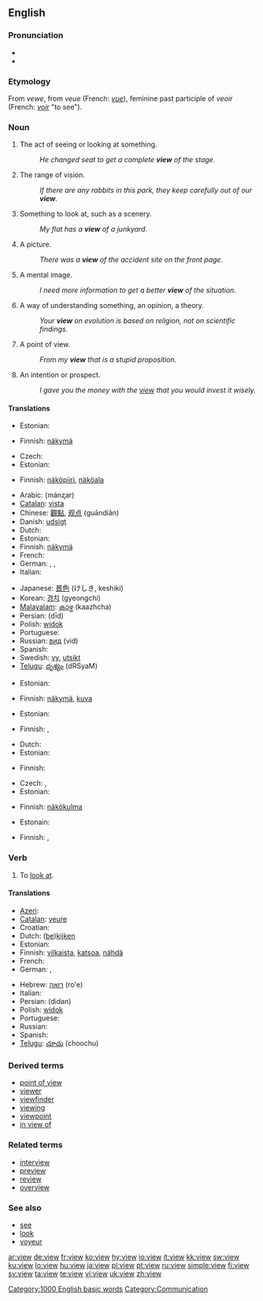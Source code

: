 ==English==
{{wikipedia|dab=view (disambiguation)|view}}
{{rank|late|bed|living|531|view|although|knowledge|hath}}

===Pronunciation===
* {{IPA|/vjuː/}}
* {{audio|en-us-view.ogg|Audio (US)}}

===Etymology===
From {{AF.}} ''vewe'', from {{OF.}} ''veue'' (French: ''[[vue]]''), feminine past participle of ''veoir'' (French: ''[[voir]]'' "to see").

===Noun===
{{en-noun}}

# The act of seeing or looking at something.
#: ''He changed seat to get a complete '''view''' of the stage.''
# The range of vision.
#: ''If there are any rabbits in this park, they keep carefully out of our '''view'''.''
# Something to look at, such as a scenery.
#: ''My flat has a '''view''' of a junkyard.''
# A picture.
#: ''There was a '''view''' of the accident site on the front page.''
# A mental image.
#: ''I need more information to get a better '''view''' of the situation.''
# A way of understanding something, an opinion, a theory.
#: ''Your '''view''' on evolution is based on religion, not on scientific findings.''
# A point of view.
#: ''From my '''view''' that is a stupid proposition.''
# An intention or prospect.
#: ''I gave you the money with the [[view]] that you would invest it wisely.''

====Translations====
{{trans-top|seeing}}
* Estonian: {{t|et|vaade}}
{{trans-mid}}
* Finnish: [[näkymä]]
{{trans-bottom}}

{{trans-top|range of vision}}
* Czech: {{t-|cs|dohled|m}}
* Estonian: {{t|et|vaateväli}}
{{trans-mid}}
* Finnish: [[näköpiiri]], [[näköala]]
{{trans-bottom}}

{{trans-top|something to look at}}
* Arabic: {{Arab|[[منظر]]}} (mánʐar)
* [[Catalan]]: [[vista]] {{f}}
* Chinese: [[觀點]], [[观点]] (guāndiǎn)
* Danish: [[udsigt#Danish|udsigt]]
* Dutch: {{t+|nl|zicht}}
* Estonian: {{t-|et|vaade}}
* Finnish: [[näkymä]]
* French: {{t+|fr|vue|f}}
* German: {{t+|de|Anblick}}, {{t+|de|Sicht|f}}, {{t+|de|Ansicht|f}}
* Italian: {{t+|it|veduta|f}}
{{trans-mid}}
* Japanese: [[景色]] (けしき, keshiki)
* Korean: [[경치]] (gyeongchi)
* [[Malayalam]]: [[കാഴ്ച]] (kaazhcha)
* Persian: {{fa-Arab|[[دید]]}} (dīd)
* Polish: [[widok]] {{m}}
* Portuguese: {{t+|pt|vista|f}}
* Russian: [[вид]] (vid) {{m}}
* Spanish: {{t-|es|vista|f}}
* Swedish: [[vy]], [[utsikt]]
* [[Telugu]]: [[దృశ్యం]] (dRSyaM)
{{trans-bottom}}

{{trans-top|picture}}
* Estonian: {{t|et|kujutis}}
{{trans-mid}}
* Finnish: [[näkymä]], [[kuva]]
{{trans-bottom}}

{{trans-top|mental image}}
* Estonian: {{t|et|ettekujutus}}
{{trans-mid}}
* Finnish: {{t+|fi|kuva}}, {{t+|fi|käsitys}}
{{trans-bottom}}

{{trans-top|way of understanding}}
* Dutch: {{t-|nl|opvatting}}
* Estonian: {{t|et|arusaam}}
{{trans-mid}}
* Finnish: {{t+|fi|näkemys}}
{{trans-bottom}}

{{trans-top|point of view}}
* Czech: {{t+|cs|pohled|m}}, {{t+|cs|názor|m}}
* Estonian: {{t|et|seisukoht}}
{{trans-mid}}
* Finnish: [[näkökulma]]
{{trans-bottom}}

{{trans-top|intention}}
* Estonain: {{t|et|oletus}}
{{trans-mid}}
* Finnish: {{t-|fi|oletus}}, {{t+|fi|tarkoitus}}
{{trans-bottom}}

===Verb===
{{en-verb}}

# {{transitive}} To [[look at]].

====Translations====
{{trans-top|to look at}}
* [[Azeri]]: {{t|az|görüş|xs=Azeri}}
* [[Catalan]]: [[veure]]
* Croatian: {{t+|hr|vidjeti}}
* Dutch: ([[bekijken|be]])[[kijken]]
* Estonian: {{t|et|vaatlema}}
* Finnish: [[vilkaista]], [[katsoa]], [[nähdä]]
* French: {{t+|fr|regarder}}
* German: {{t+|de|sehen}}, {{t+|de|anschauen}}
{{trans-mid}}
* Hebrew: [[רואה]] (ro'e)
* Italian: {{t+|it|guardare}}
* Persian: {{fa-Arab|[[دیدن]]}} (didan)
* Polish: [[widok]]
* Portuguese: {{t+|pt|ver}}
* Russian: {{t+|ru|видеть|sc=Cyrl}}
* Spanish: {{t+|es|ver}}
* [[Telugu]]: [[చూచు]] (choochu)
{{trans-bottom}}

===Derived terms===
* [[point of view]]
* [[viewer]]
* [[viewfinder]]
* [[viewing]]<!--noun, as in "a viewing of a property"-->
* [[viewpoint]]
* [[in view of]]

===Related terms===
* [[interview]]
* [[preview]]
* [[review]]
* [[overview]]

===See also===
* [[see]]
* [[look]]
* [[voyeur]]

[[Category:1000 English basic words]]
[[Category:Communication]]

[[ar:view]]
[[de:view]]
[[fr:view]]
[[ko:view]]
[[hy:view]]
[[io:view]]
[[it:view]]
[[kk:view]]
[[sw:view]]
[[ku:view]]
[[lo:view]]
[[hu:view]]
[[ja:view]]
[[pl:view]]
[[pt:view]]
[[ru:view]]
[[simple:view]]
[[fi:view]]
[[sv:view]]
[[ta:view]]
[[te:view]]
[[vi:view]]
[[uk:view]]
[[zh:view]]
